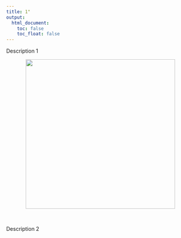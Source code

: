 ```yaml
---
title: 1"
output: 
  html_document:
    toc: false
    toc_float: false
---
```


Description 1

<center>
<img src="./files/image1.jpg" height="400" width="auto">
</center> <br>

Description 2
